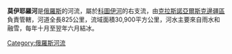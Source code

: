 '''莫伊耶羅河'''是[[俄羅斯|俄羅斯]]的河流，屬於[[科圖伊河|科圖伊河]]的右支流，由[[克拉斯諾亞爾斯克邊疆區|克拉斯諾亞爾斯克邊疆區]]負責管轄，河道全長825公里，流域面積30,900平方公里，河水主要來自雨水和融雪，每年十月至翌年六月結冰。

{{Russia-geo-stub}}
[[Category:俄羅斯河流|Category:俄羅斯河流]]